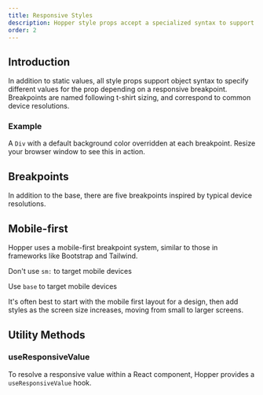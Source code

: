 ```yaml
---
title: Responsive Styles
description: Hopper style props accept a specialized syntax to support responsive breakpoints. These responsive properties help build adaptive user interfaces.
order: 2
---
```


## Introduction

In addition to static values, all style props support object syntax to specify different values for the prop depending on a responsive breakpoint. Breakpoints are named following t-shirt sizing, and correspond to common device resolutions.

### Example

A `Div` with a default background color overridden at each breakpoint. Resize your browser window to see this in action.

<Example src="hopper-provider/docs/responsive-styles/introduction" isOpen />

## Breakpoints

In addition to the base, there are five breakpoints inspired by typical device resolutions.

<BreakpointTable />

## Mobile-first

Hopper uses a mobile-first breakpoint system, similar to those in frameworks like Bootstrap and Tailwind.

<Callout variant="error">Don&apos;t use `sm:` to target mobile devices</Callout>

<Example src="hopper-provider/docs/responsive-styles/mobile-first-do-not" isOpen />

<Callout variant="success">Use `base` to target mobile devices</Callout>

<Example src="hopper-provider/docs/responsive-styles/mobile-first-do" isOpen />

It's often best to start with the mobile first layout for a design, then add styles as the screen size increases, moving from small to larger screens.

## Utility Methods

### useResponsiveValue

To resolve a responsive value within a React component, Hopper provides a `useResponsiveValue` hook.

<Example src="hopper-provider/docs/responsive-styles/useResponsiveValue" isOpen />
